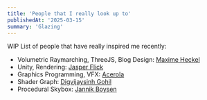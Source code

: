 ```yaml
---
title: 'People that I really look up to'
publishedAt: '2025-03-15'
summary: 'Glazing'
---
```


WIP
List of people that have really inspired me recently:
- Volumetric Raymarching, ThreeJS, Blog Design: [Maxime Heckel](https://blog.maximeheckel.com/)
- Unity, Rendering: [Jasper Flick](https://catlikecoding.com/)
- Graphics Programming, VFX: [Acerola](https://www.youtube.com/@Acerola_t)
- Shader Graph: [Digvijaysinh Gohil](https://www.youtube.com/watch?v=WBM-JDA0vNY)
- Procedural Skybox: [Jannik Boysen](https://medium.com/@jannik_boysen/procedural-skybox-shader-137f6b0cb77c)